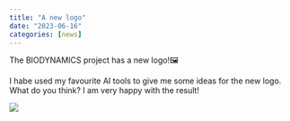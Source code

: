 ```yaml
---
title: "A new logo"
date: "2023-06-16"
categories: [news]
---
```


The BIODYNAMICS project has a new logo!🖼️

I habe used my favourite AI tools to give me some ideas for the new logo. What do you think? I am very happy with the result!

![](/projects/BIODYNAMICS/logo_v2.png)